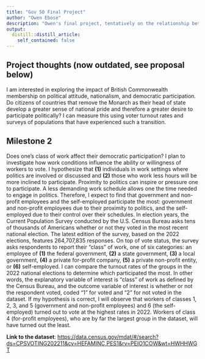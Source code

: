 ```yaml
---
title: "Gov 50 Final Project"
author: "Owen Ebose"
description: "Owen's final project, tentatively on the relationship between class of work and democratic participation"
output:
  distill::distill_article:
    self_contained: false
---
```


## Project thoughts (now outdated, see proposal below)

I am interested in exploring the impact of British Commonwealth membership on political attitude, nationalism, and democratic participation. Do citizens of countries that remove the Monarch as their head of state develop a greater sense of national pride and therefore a greater desire to participate politically? I can measure this using voter turnout rates and surveys of populations that have experienced such a transition.

## Milestone 2

Does one's class of work affect their democratic participation? I plan to investigate how work conditions influence the ability or willingness of workers to vote. I hypothesize that **(1)** individuals in work settings where politics are involved or discussed and **(2)** those who work less hours will be more inclined to participate. Proximity to politics can inspire or pressure one to participate. A less demanding work schedule allows one the time needed to engage in politics. Therefore, I expect to find that government and non-profit employees and the self-employed participate the most: government and non-profit employees due to their proximity to politics, and the self-employed due to their control over their schedules. In election years, the Current Population Survey conducted by the U.S. Census Bureau asks tens of thousands of Americans whether or not they voted in the most recent national election. The latest edition of the survey, based on the 2022 elections, features 264,707,835 responses. On top of vote status, the survey asks respondents to report their "class" of work, one of six categories: an employee of **(1)** the federal government, **(2)** a state government, **(3)** a local government, **(4)** a private for-profit company, **(5)** a private non-profit entity, or **(6)** self-employed. I can compare the turnout rates of the groups in the 2022 national elections to determine which participated the most. In other words, the explanatory variable of interest is "class" of work as defined by the Census Bureau, and the outcome variable of interest is whether or not the respondent voted, coded "1" for voted and "2" for not voted in the dataset. If my hypothesis is correct, I will observe that workers of classes 1, 2, 3, and 5 (government and non-profit employees) and 6 (the self-employed) turned out to vote at the highest rates in 2022. Workers of class 4 (for-profit employees), who are by far the largest group in the dataset, will have turned out the least.

**Link to the dataset**: <https://data.census.gov/mdat/#/search?ds=CPSVOTING202211&cv=HEFAMINC,PES1&rv=PEIO1COW&wt=HWHHWGT>
